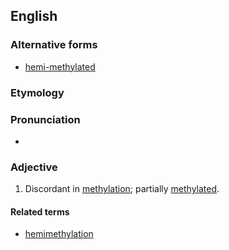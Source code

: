==English==

===Alternative forms===
* [[hemi-methylated]]

===Etymology===

{{prefix|hemi|methylated}}

===Pronunciation===

* {{IPA|hɛmiˈmɛθəleɪtəd}}

===Adjective===
{{en-adj}}

# {{genetics|of a strand}} Discordant in [[methylation]]; partially [[methylated]].

====Related terms====
* [[hemimethylation]]
